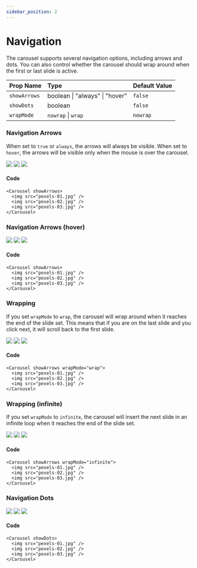 ```yaml
---
sidebar_position: 2
---
```



# Navigation

The carousel supports several navigation options, including arrows and dots.
You can also control whether the carousel should wrap around when the first or last slide is active.

| Prop Name          | Type     | Default Value |
| :----------------- | :------- | :------------ |
| `showArrows`       | boolean \| "always" \| "hover" | `false`       |
| `showDots`         | boolean  | `false`       |
| `wrapMode`       | `nowrap` \| `wrap`  | `nowrap`        |

### Navigation Arrows

When set to `true` or `always`, the arrows will always be visible. When set to `hover`, the arrows will be visible only when the mouse is over the carousel.

<Carousel showArrows>
  <img src="/open-source/nuka-carousel/img/pexels-01.jpg" />
  <img src="/open-source/nuka-carousel/img/pexels-02.jpg" />
  <img src="/open-source/nuka-carousel/img/pexels-03.jpg" />
</Carousel>

#### Code

```tsx
<Carousel showArrows>
  <img src="pexels-01.jpg" />
  <img src="pexels-02.jpg" />
  <img src="pexels-03.jpg" />
</Carousel>
```

### Navigation Arrows (hover)

<Carousel showArrows="hover">
  <img src="/open-source/nuka-carousel/img/pexels-01.jpg" />
  <img src="/open-source/nuka-carousel/img/pexels-02.jpg" />
  <img src="/open-source/nuka-carousel/img/pexels-03.jpg" />
</Carousel>

#### Code

```tsx
<Carousel showArrows>
  <img src="pexels-01.jpg" />
  <img src="pexels-02.jpg" />
  <img src="pexels-03.jpg" />
</Carousel>
```

### Wrapping

If you set `wrapMode` to `wrap`, the carousel will wrap around when it reaches the end of the slide set. This means that if you are on the last slide and you click next, it will scroll back to the first slide.

<Carousel showArrows wrapMode="wrap">
  <img src="/open-source/nuka-carousel/img/pexels-01.jpg" />
  <img src="/open-source/nuka-carousel/img/pexels-02.jpg" />
  <img src="/open-source/nuka-carousel/img/pexels-03.jpg" />
</Carousel>

#### Code

```tsx
<Carousel showArrows wrapMode="wrap">
  <img src="pexels-01.jpg" />
  <img src="pexels-02.jpg" />
  <img src="pexels-03.jpg" />
</Carousel>
```

### Wrapping (infinite)

If you set `wrapMode` to `infinite`, the carousel will insert the next slide in an infinite loop when it reaches the end of the slide set.

<Carousel showArrows wrapMode="infinite">
  <img src="/open-source/nuka-carousel/img/pexels-01.jpg" />
  <img src="/open-source/nuka-carousel/img/pexels-02.jpg" />
  <img src="/open-source/nuka-carousel/img/pexels-03.jpg" />
</Carousel>

#### Code

```tsx
<Carousel showArrows wrapMode="infinite">
  <img src="pexels-01.jpg" />
  <img src="pexels-02.jpg" />
  <img src="pexels-03.jpg" />
</Carousel>
```

### Navigation Dots

<Carousel showDots>
  <img src="/open-source/nuka-carousel/img/pexels-01.jpg" />
  <img src="/open-source/nuka-carousel/img/pexels-02.jpg" />
  <img src="/open-source/nuka-carousel/img/pexels-03.jpg" />
</Carousel>

#### Code

```tsx
<Carousel showDots>
  <img src="pexels-01.jpg" />
  <img src="pexels-02.jpg" />
  <img src="pexels-03.jpg" />
</Carousel>
```
